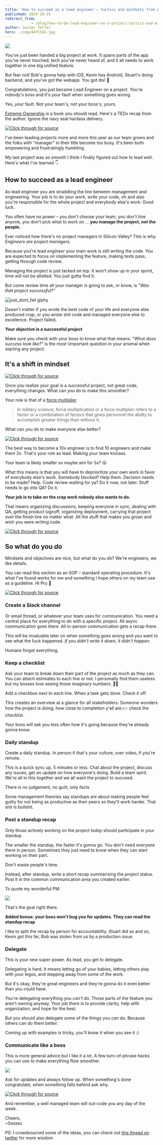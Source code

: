 ```yaml
---
title: 'How to succeed as a lead engineer – tactics and mindsets from practice'
published: 2019-10-25
redirect_from: 
            - /blog/how-to-be-lead-engineer-on-a-project-tactics-and-mindsets-from-practice/swizec/9222
author: Swizec Teller
hero: ./img/A47CSGG.jpg
---
```

![](./img/A47CSGG.jpg)



You've just been handed a big project at work. It spans parts of the app you've never touched, tech you've never heard of, and it all needs to work together in one big unified feature.



But fear not! Bob's gonna help with iOS, Kevin has Android, Stuart's doing backend, and you've got the webapp. You got dis! 💪



Congratulations, you just became Lead Engineer on a project. You're nobody's boss and it's your fault when something goes wrong.



Yes, _your_ fault. Not your team's, not your boss's, yours.



[Extreme Ownership](https://echelonfront.com/extreme-ownership/) is a book you should read. Here's a TEDx recap from the author. Ignore the navy seal hardass delivery.





[![Click through for source](./img/techletter.app-screenshot-1572027740130.png)](https://www.youtube.com/watch?v=ljqra3BcqWM)





I've been leading projects more and more this year as our team grows and the folks with "manager" in their title become too busy. It's been both empowering and frustratingly humbling.



My last project was so smooth I think I finally figured out how to lead well. Here's what I've learned 👇



## How to succeed as a lead engineer



As lead engineer you are straddling the line between management and engineering. Your job is to do your work, write your code, oh and also you're responsible for the whole project and everybody else's work. Good luck.



You often have no power – you don't choose your team, you don't hire anyone, you don't pick what to work on ... **you manage the project, not the people.**



Ever noticed how there's no project managers in Silicon Valley? This is why. _Engineers are project managers._



Because you're lead _engineer_ your main work is still writing the code. You are expected to focus on implementing the feature, making tests pass, getting through code review.



Managing the project is just tacked on top. It won't show up in your sprint, time will not be allotted. You just gotta find it.



But come review time all your manager is going to ask, or know, is _"Was that project successful?"_



![just_dont_fail giphy](./img/media-8OSf1vXgE3M1h3dlOG-giphy-downsized-medium.gif)



Doesn't matter if you wrote the best code of your life and everyone else produced crap, or you wrote shit code and managed everyone else to excellence. Project failed.



**Your objective is a successful project**



Make sure you check with your boss to know what that means. _"What does success look like?"_ is the most \\important question in your arsenal when starting any project.



## It's a shift in mindset





[![Click through for source](./img/techletter.app-screenshot-1572027737150.png)](https://twitter.com/vranac/status/1187784205952045056)





Once you realize your goal is a successful project, not great code, everything changes. What can _you_ do to make this smoother?



Your role is that of a [force multiplier](https://en.wikipedia.org/wiki/Force_multiplication).



> In military science, force multiplication or a force multiplier refers to a factor or a combination of factors that gives personnel the ability to accomplish greater things than without it.



What can _you_ do to make everyone else better?





[![Click through for source](./img/techletter.app-screenshot-1572027737202.png)](https://twitter.com/Swizec/status/1177311199655915520)





The best way to become a 10x engineer is to find 10 engineers and make them 2x. That's your role as lead. Making your team kickass.



Your team is likely smaller so maybe aim for 5x? 😛



What this means is that you will have to deprioritize your own work in favor of everybody else's work. Somebody blocked? Help them. Decision needs to be made? Help. Code review waiting for ya? Do it now, not later. Stuff needs to go into QA? Do it.



**Your job is to take on the crap work nobody else wants to do.**



That means organizing discussions, keeping everyone in sync, dealing with QA, getting product signoff, organizing deployment, carrying that project over the finish line no matter what. All the stuff that makes you groan and wish you were writing code.





[![Click through for source](./img/techletter.app-screenshot-1572027737266.png)](https://twitter.com/Avodovnik/status/1187753343789289474)





## So what do you _do_



Mindsets and objectives are nice, but what do you _do_? We're engineers, we like details.



You can read this section as an SOP – standard operating procedure. It's what I've found works for me and something I hope others on my team use as a guideline. Hi Pru 👋





[![Click through for source](./img/techletter.app-screenshot-1572027737093.png)](https://twitter.com/mjsarfatti/status/1187751598610665478)





### Create a Slack channel



Or email thread, or whatever your team uses for communication. You need a central place for everything to do with a specific project. All async communication goes there. All in-person communication gets a recap there.



This will be invaluable later on when something goes wrong and you want to see what the fuck happened. _If you didn't write it down, it didn't happen._



Humans forget everything.



### Keep a checklist



Ask your team to break down their part of the project as much as they can. You can attach estimates to each line or not. I personally find them useless but my bosses love seeing those imaginary numbers. 🤷‍♀️



Add a checkbox next to each line. When a task gets done. Check it off.



This creates an overview at a glance for all stakeholders. Someone wonders how the project is doing, how close to completion y'all are 👉 check the checklist.



Your boss will ask you less often how it's going because they're already gonna know.



### Daily standup



Create a daily standup. In person if that's your culture, over video, if you're remote.



This is a quick sync up, 5 minutes or less. Chat about the project, discuss any issues, get an update on how everyone's doing. Build a team spirit. We're all in this together and we all want the project to succeed.



There is no judgement, no guilt, only facts.



Some management theories say standups are about making people feel guilty for not being as productive as their peers so they'll work harder. That shit is bullshit.



### Post a standup recap



Only those actively working on the project _today_ should participate in your standup.



The smaller the standup, the faster it's gonna go. You don't need everyone there in person. Sometimes they just need to know when they can start working on their part.



Don't waste people's time.



Instead, after standup, write a short recap summarizing the project status. Post it in the common communication area you created earlier.



To quote my wonderful PM:



![](./img/MPQs9B0.png)



That's the goal right there.



**Added bonus: your boss won't bug you for updates. They can read the standup recap**



I like to split the recap by person for accountability. Stuart did so and so, Kevin got this far, Bob was stolen from us by a production issue.



### Delegate



This is your new super power. As lead, you get to delegate.



Delegating is hard. It means letting go of your babies, letting others play with your legos, and stepping away from some of the work.



But it's okay, they're great engineers and they're gonna do it even better than you could have.



You're delegating everything you _can't_ do. Those parts of the feature you aren't owning anyway. Your job there is to provide clarity, help with organization, and hope for the best.



But you should also delegate some of the things you _can_ do. Because others can do them better.



Coming up with examples is tricky, you'll know it when you see it :)



### Communicate like a boss



This is more general advice but I like it a lot. A few turn-of-phrase hacks you can use to make everything flow smoother.



![](./img/0zIEH5X.png)



Ask for updates and always follow up. When something's done congratulate, when something falls behind ask why.





[![Click through for source](./img/techletter.app-screenshot-1572027737410.png)](https://twitter.com/cryptosledding/status/1187750296811909121)





And remember, a well managed team will out-code you any day of the week.



Cheers,  
~Swizec



PS: I crowdsourced some of the ideas, you can check out [this thread on twitter](https://twitter.com/Swizec/status/1187749487873183745) for more wisdom